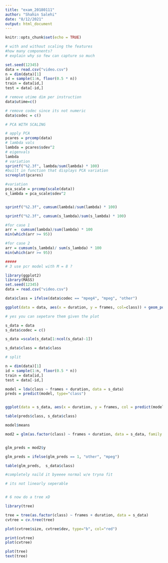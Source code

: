 ```yaml
---
title: "exam_20180111"
author: "Shahin Salehi"
date: "8/12/2021"
output: html_document
---
```


```r
knitr::opts_chunk$set(echo = TRUE)
```



```r
# with and without scaling the features
#how many components?
# explain why so few can capture so much

set.seed(12345)
data = read.csv("video.csv")
n = dim(data)[1]
id = sample(1:n, floor(0.5 * n))
train = data[id,]
test = data[-id,]

# remove utime dim per instruction
data$utime=c()

# remove codec since its not numeric
data$codec = c()

# PCA WITH SCALING

# apply PCA
pcares = prcomp(data)
# lambda vals
lambda = pcares$sdev^2
# eigenvals 
lambda
# variation
sprintf("%2.3f", lambda/sum(lambda) * 100)
#built in function that displays PCA variation
screeplot(pcares)

#variation
pca_scale = prcomp(scale(data))
s_lambda = pca_scale$sdev^2


sprintf("%2.3f", cumsum(lambda)/sum(lambda) * 100)

sprintf("%2.3f", cumsum(s_lambda)/sum(s_lambda) * 100)

#for case 1 
arr =  cumsum(lambda)/sum(lambda) * 100
min(which(arr >= 95))

#for case 2
arr = cumsum(s_lambda)/ sum(s_lambda) * 100
min(which(arr >= 95))

##### 
# 3 use pcr model with M = 8 ?

```

```r
library(ggplot2)
library(MASS)
set.seed(12345)
data = read.csv("video.csv")

data$class = ifelse(data$codec == "mpeg4", "mpeg", "other")

ggplot(data = data, aes(x = duration, y = frames, col=class)) + geom_point()

# yes you can sepetare them given the plot 

s_data = data
s_data$codec = c()

s_data =scale(s_data[1:ncol(s_data)-1])

s_data$class = data$class

# split

n = dim(data)[1]
id = sample(1:n, floor(0.5 * n))
train = data[id,]
test = data[-id,]

model = lda(class ~ frames + duration, data = s_data)
preds = predict(model, type="class")


ggplot(data = s_data, aes(x = duration, y = frames, col = predict(model, type="class")$class)) + geom_point()

table(preds$class, s_data$class)

model$means

mod2 = glm(as.factor(class) ~ frames + duration, data = s_data, family = "binomial")


glm_preds = mod2$y

glm_preds = ifelse(glm_preds == 1, "other", "mpeg")

table(glm_preds,  s_data$class)

#completely naild it byeeee normal w/e tryna fit 

# its not linearly seperable


# 6 now do a tree xD 

library(tree)

tree = tree(as.factor(class) ~ frames + duration, data = s_data)
cvtree = cv.tree(tree)

plot(cvtree$size, cvtree$dev, type="b", col="red")

print(cvtree)
plot(cvtree)

plot(tree)
text(tree)
```


```r



```



